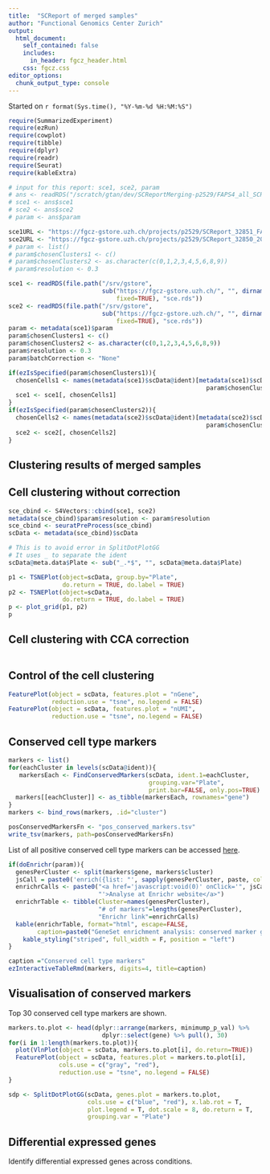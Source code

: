 ```yaml
---
title:  "SCReport of merged samples"
author: "Functional Genomics Center Zurich"
output: 
  html_document:
    self_contained: false
    includes:
      in_header: fgcz_header.html
    css: fgcz.css
editor_options: 
  chunk_output_type: console
---
```


Started on `r format(Sys.time(), "%Y-%m-%d %H:%M:%S")`

```r
require(SummarizedExperiment)
require(ezRun)
require(cowplot)
require(tibble)
require(dplyr)
require(readr)
require(Seurat)
require(kableExtra)

# input for this report: sce1, sce2, param
# ans <- readRDS("/scratch/gtan/dev/SCReportMerging-p2529/FAPS4_all_SCReportMerging/ans.rds")
# sce1 <- ans$sce1
# sce2 <- ans$sce2
# param <- ans$param

sce1URL <- "https://fgcz-gstore.uzh.ch/projects/p2529/SCReport_32851_FAPS4_2019-01-08--13-45-45/FAPS4_all_SCReport/00index.html"
sce2URL <- "https://fgcz-gstore.uzh.ch/projects/p2529/SCReport_32850_2019-01-08--11-03-03/FAPS30_all_E1_SCReport/00index.html"
# param <- list()
# param$chosenClusters1 <- c()
# param$chosenClusters2 <- as.character(c(0,1,2,3,4,5,6,8,9))
# param$resolution <- 0.3

sce1 <- readRDS(file.path("/srv/gstore",
                          sub("https://fgcz-gstore.uzh.ch/", "", dirname(sce1URL), 
                              fixed=TRUE), "sce.rds"))
sce2 <- readRDS(file.path("/srv/gstore",
                          sub("https://fgcz-gstore.uzh.ch/", "", dirname(sce2URL), 
                              fixed=TRUE), "sce.rds"))
param <- metadata(sce1)$param
param$chosenClusters1 <- c()
param$chosenClusters2 <- as.character(c(0,1,2,3,4,5,6,8,9))
param$resolution <- 0.3
param$batchCorrection <- "None"

if(ezIsSpecified(param$chosenClusters1)){
  chosenCells1 <- names(metadata(sce1)$scData@ident)[metadata(sce1)$scData@ident %in% 
                                                       param$chosenClusters1]
  sce1 <- sce1[, chosenCells1]
}
if(ezIsSpecified(param$chosenClusters2)){
  chosenCells2 <- names(metadata(sce2)$scData@ident)[metadata(sce2)$scData@ident %in% 
                                                       param$chosenClusters2]
  sce2 <- sce2[, chosenCells2]
}
```

## Clustering results of merged samples {.tabset}

## Cell clustering without correction

```r
sce_cbind <- S4Vectors::cbind(sce1, sce2)
metadata(sce_cbind)$param$resolution <- param$resolution
sce_cbind <- seuratPreProcess(sce_cbind)
scData <- metadata(sce_cbind)$scData

# This is to avoid error in SplitDotPlotGG
# It uses _ to separate the ident
scData@meta.data$Plate <- sub("_.*$", "", scData@meta.data$Plate)

p1 <- TSNEPlot(object=scData, group.by="Plate",
               do.return = TRUE, do.label = TRUE)
p2 <- TSNEPlot(object=scData,
               do.return = TRUE, do.label = TRUE)
p <- plot_grid(p1, p2)
p
```

## Cell clustering with CCA correction

```r

```

## Control of the cell clustering

```r
FeaturePlot(object = scData, features.plot = "nGene", 
            reduction.use = "tsne", no.legend = FALSE)
FeaturePlot(object = scData, features.plot = "nUMI", 
            reduction.use = "tsne", no.legend = FALSE)
```

## Conserved cell type markers

```r
markers <- list()
for(eachCluster in levels(scData@ident)){
   markersEach <- FindConservedMarkers(scData, ident.1=eachCluster, 
                                       grouping.var="Plate",
                                       print.bar=FALSE, only.pos=TRUE)
  markers[[eachCluster]] <- as_tibble(markersEach, rownames="gene")
}
markers <- bind_rows(markers, .id="cluster")

posConservedMarkersFn <- "pos_conserved_markers.tsv"
write_tsv(markers, path=posConservedMarkersFn)
```

List of all positive conserved cell type markers can be accessed [here](`r posConservedMarkersFn`).

```r
if(doEnrichr(param)){
  genesPerCluster <- split(markers$gene, markers$cluster)
  jsCall = paste0('enrich({list: "', sapply(genesPerCluster, paste, collapse="\\n"), '", popup: true});')
  enrichrCalls <- paste0("<a href='javascript:void(0)' onClick='", jsCall, 
                         "'>Analyse at Enrichr website</a>")
  enrichrTable <- tibble(Cluster=names(genesPerCluster),
                         "# of markers"=lengths(genesPerCluster),
                         "Enrichr link"=enrichrCalls)
  kable(enrichrTable, format="html", escape=FALSE,
        caption=paste0("GeneSet enrichment analysis: conserved marker genes")) %>%
    kable_styling("striped", full_width = F, position = "left")
}
```


```r
caption ="Conserved cell type markers"
ezInteractiveTableRmd(markers, digits=4, title=caption)
```

## Visualisation of conserved markers
Top 30 conserved cell type markers are shown.

```r
markers.to.plot <- head(dplyr::arrange(markers, minimump_p_val) %>% 
                          dplyr::select(gene) %>% pull(), 30)
for(i in 1:length(markers.to.plot)){
  plot(VlnPlot(object = scData, markers.to.plot[i], do.return=TRUE))
  FeaturePlot(object = scData, features.plot = markers.to.plot[i],
              cols.use = c("gray", "red"),
              reduction.use = "tsne", no.legend = FALSE)
}
```

```r
sdp <- SplitDotPlotGG(scData, genes.plot = markers.to.plot,
                      cols.use = c("blue", "red"), x.lab.rot = T,
                      plot.legend = T, dot.scale = 8, do.return = T,
                      grouping.var = "Plate")
```

## Differential expressed genes
Identify differential expressed genes across conditions.





